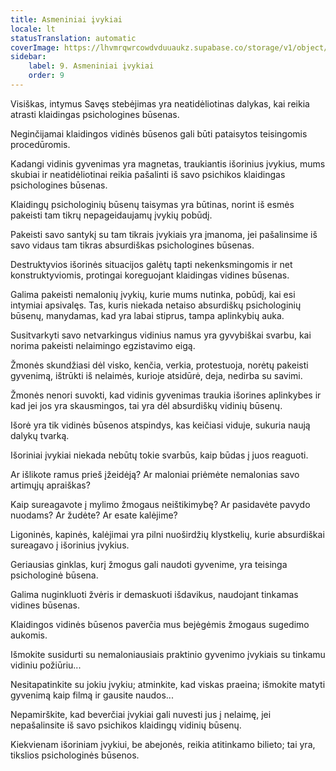 ```yaml
---
title: Asmeniniai įvykiai
locale: lt
statusTranslation: automatic
coverImage: https://lhvmrqwrcowdvduuaukz.supabase.co/storage/v1/object/public/strapi-uploads/small_cover-tratado-de-psicologia-revolucionaria.webp-5e15e1cec4e0ebebcde5d7fc7565d8fd.webp
sidebar:
    label: 9. Asmeniniai įvykiai
    order: 9
---
```

Visiškas, intymus Savęs stebėjimas yra neatidėliotinas dalykas, kai reikia atrasti klaidingas psichologines būsenas.

Neginčijamai klaidingos vidinės būsenos gali būti pataisytos teisingomis procedūromis.

Kadangi vidinis gyvenimas yra magnetas, traukiantis išorinius įvykius, mums skubiai ir neatidėliotinai reikia pašalinti iš savo psichikos klaidingas psichologines būsenas.

Klaidingų psichologinių būsenų taisymas yra būtinas, norint iš esmės pakeisti tam tikrų nepageidaujamų įvykių pobūdį.

Pakeisti savo santykį su tam tikrais įvykiais yra įmanoma, jei pašalinsime iš savo vidaus tam tikras absurdiškas psichologines būsenas.

Destruktyvios išorinės situacijos galėtų tapti nekenksmingomis ir net konstruktyviomis, protingai koreguojant klaidingas vidines būsenas.

Galima pakeisti nemalonių įvykių, kurie mums nutinka, pobūdį, kai esi intymiai apsivalęs. Tas, kuris niekada netaiso absurdiškų psichologinių būsenų, manydamas, kad yra labai stiprus, tampa aplinkybių auka.

Susitvarkyti savo netvarkingus vidinius namus yra gyvybiškai svarbu, kai norima pakeisti nelaimingo egzistavimo eigą.

Žmonės skundžiasi dėl visko, kenčia, verkia, protestuoja, norėtų pakeisti gyvenimą, ištrūkti iš nelaimės, kurioje atsidūrė, deja, nedirba su savimi.

Žmonės nenori suvokti, kad vidinis gyvenimas traukia išorines aplinkybes ir kad jei jos yra skausmingos, tai yra dėl absurdiškų vidinių būsenų.

Išorė yra tik vidinės būsenos atspindys, kas keičiasi viduje, sukuria naują dalykų tvarką.

Išoriniai įvykiai niekada nebūtų tokie svarbūs, kaip būdas į juos reaguoti.

Ar išlikote ramus prieš įžeidėją? Ar maloniai priėmėte nemalonias savo artimųjų apraiškas?

Kaip sureagavote į mylimo žmogaus neištikimybę? Ar pasidavėte pavydo nuodams? Ar žudėte? Ar esate kalėjime?

Ligoninės, kapinės, kalėjimai yra pilni nuoširdžių klystkelių, kurie absurdiškai sureagavo į išorinius įvykius.

Geriausias ginklas, kurį žmogus gali naudoti gyvenime, yra teisinga psichologinė būsena.

Galima nuginkluoti žvėris ir demaskuoti išdavikus, naudojant tinkamas vidines būsenas.

Klaidingos vidinės būsenos paverčia mus bejėgėmis žmogaus sugedimo aukomis.

Išmokite susidurti su nemaloniausiais praktinio gyvenimo įvykiais su tinkamu vidiniu požiūriu...

Nesitapatinkite su jokiu įvykiu; atminkite, kad viskas praeina; išmokite matyti gyvenimą kaip filmą ir gausite naudos...

Nepamirškite, kad beverčiai įvykiai gali nuvesti jus į nelaimę, jei nepašalinsite iš savo psichikos klaidingų vidinių būsenų.

Kiekvienam išoriniam įvykiui, be abejonės, reikia atitinkamo bilieto; tai yra, tikslios psichologinės būsenos.

